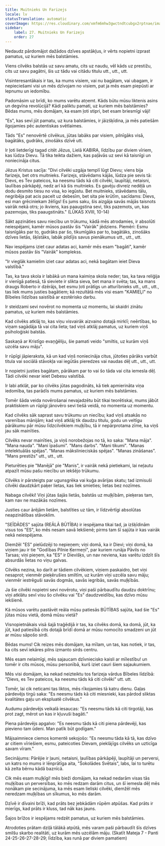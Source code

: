 ```yaml
---
title: Muitnieks Un Farizejs
locale: lv
statusTranslation: automatic
coverImage: https://res.cloudinary.com/xmfm6mhw3gwctndtcubgx2rptnae/image/upload/v1740468922/small_cover_tratado_de_psicologia_revolucionaria_a4c0dca4e0.webp
sidebar:
    label: 27. Muitnieks Un Farizejs
    order: 27
---
```

Nedaudz pārdomājot dažādos dzīves apstākļus, ir vērts nopietni izprast pamatus, uz kuriem mēs balstāmies.

Viens cilvēks balstās uz savu amatu, cits uz naudu, vēl kāds uz prestižu, cits uz savu pagātni, šis uz tādu vai citādu titulu utt., utt., utt.

Visinteresantākais ir tas, ka mums visiem, vai nu bagātam, vai ubagam, ir nepieciešami visi un mēs dzīvojam no visiem, pat ja mēs esam piepūsti ar lepnumu un iedomību.

Padomāsim uz brīdi, ko mums varētu atņemt. Kāds būtu mūsu liktenis asins un degvīna revolūcijā? Kādi paliktu pamati, uz kuriem mēs balstāmies? Bēdas mums, mēs domājam, ka esam ļoti stipri, bet esam briesmīgi vāji!

"Es", kas sevī jūt pamatu, uz kura balstāmies, ir jāizšķīdina, ja mēs patiešām ilgojamies pēc autentiskas svētlaimes.

Tāds "Es" nenovērtē cilvēkus, jūtas labāks par visiem, pilnīgāks visā, bagātāks, gudrāks, zinošāks dzīvē utt.

Ir ļoti lietderīgi tagad citēt Jēzus, Lielā KABIRA, līdzību par diviem vīriem, kas lūdza Dievu. Tā tika teikta dažiem, kas paļāvās uz sevi kā taisnīgi un noniecināja citus.

Jēzus Kristus sacīja: "Divi cilvēki uzgāja templī lūgt Dievu; viens bija farizejs, bet otrs muitnieks. Farizejs, stāvēdams kājās, lūdza pie sevis tā: Dievs, es Tev pateicos, ka neesmu tāds kā citi cilvēki, laupītāji, netaisni, laulības pārkāpēji, nedz arī kā šis muitnieks. Es gavēju divreiz nedēļā un dodu desmito tiesu no visa, ko iegūstu. Bet muitnieks, stāvēdams tālu, negribēja pat acis pacelt uz debesīm, bet sita pie krūtīm, sacīdams: Dievs, esi man grēciniekam žēlīgs! Es jums saku, šis aizgāja savās mājās taisnots vairāk nekā otrs; jo ikviens, kas paaugstina sevi, tiks pazemots, un, kas pazemojas, tiks paaugstināts." (LŪKAS XVIII, 10-14)

Sākt apzināties savu niecību un trūkumu, kādā mēs atrodamies, ir absolūti neiespējami, kamēr mūsos pastāv šis "Vairāk" jēdziens. Piemēri: Esmu taisnīgāks par to, gudrāks par šo, tikumīgāks par to, bagātāks, zinošāks dzīves lietās, šķīstāks, labāk pildījis savus pienākumus utt., utt., utt.

Nav iespējams iziet caur adatas aci, kamēr mēs esam "bagāti", kamēr mūsos pastāv šis "Vairāk" komplekss.

"Ir vieglāk kamielim iziet caur adatas aci, nekā bagātam ieiet Dieva valstībā."

Tas, ka tava skola ir labākā un mana kaimiņa skola neder; tas, ka tava reliģija ir vienīgā patiesā, tā sieviete ir slikta sieva, bet mana ir svēta; tas, ka mans draugs Roberto ir dzērājs, bet esmu ļoti prātīgs un atturībnieks utt., utt., utt., tas liek mums justies bagātiem; kā rezultātā mēs visi esam "KAMIEĻI" no Bībeles līdzības saistībā ar ezotērisko darbu.

Ir steidzami sevi novērot no momenta uz momentu, lai skaidri zinātu pamatus, uz kuriem mēs balstāmies.

Kad cilvēks atklāj to, kas viņu visvairāk aizvaino dotajā mirklī; neērtības, ko viņam sagādāja tā vai cita lieta; tad viņš atklāj pamatus, uz kuriem viņš psiholoģiski balstās.

Saskaņā ar Kristīgo evaņģēliju, šie pamati veido "smiltis, uz kurām viņš uzcēla savu māju".

Ir rūpīgi jāpieraksta, kā un kad viņš noniecināja citus, jūtoties pārāks varbūt titula vai sociālā stāvokļa vai iegūtās pieredzes vai naudas dēļ utt., utt., utt.

Ir nopietni justies bagātam, pārākam par to vai šo tāda vai cita iemesla dēļ. Tādi cilvēki nevar ieiet Debesu valstībā.

Ir labi atklāt, par ko cilvēks jūtas pagodināts, kā tiek apmierināta viņa iedomība, tas parādīs mums pamatus, uz kuriem mēs balstāmies.

Tomēr šāda veida novērošanai nevajadzētu būt tikai teorētiskai, mums jābūt praktiskiem un rūpīgi jānovēro sevi tiešā veidā, no momenta uz momentu.

Kad cilvēks sāk saprast savu trūkumu un niecību; kad viņš atsakās no varenības mānijām; kad viņš atklāj tik daudzu titulu, godu un veltīgu pārākumu pār mūsu līdzcilvēkiem muļķību, tā ir nepārprotama zīme, ka viņš jau sāk mainīties.

Cilvēks nevar mainīties, ja viņš norobežojas no tā, ko saka: "Mana māja". "Mana nauda". "Mani īpašumi". "Mans darbs". "Mani tikumi". "Manas intelektuālās spējas". "Manas mākslinieciskās spējas". "Manas zināšanas". "Mans prestižs" utt., utt., utt.

Pieturēties pie "Manējā" pie "Manis", ir vairāk nekā pietiekami, lai neļautu atpazīt mūsu pašu niecību un iekšējo trūkumu.

Cilvēks ir pārsteigts par ugunsgrēka vai kuģa avārijas skatu; tad izmisuši cilvēki daudzkārt paķer lietas, kas liek smieties; lietas bez nozīmes.

Nabaga cilvēki! Viņi jūtas šajās lietās, balstās uz muļķībām, pieķeras tam, kam nav ne mazākās nozīmes.

Justies caur ārējām lietām, balstīties uz tām, ir līdzvērtīgi absolūtas neapzinātības stāvoklim.

"SEĪDĀDES" sajūta (REĀLĀ BŪTĪBA) ir iespējama tikai tad, ja izšķīdinām visus tos "ES", ko mēs nesam savā Iekšienē; pirms tam šī sajūta ir kas vairāk nekā neiespējama.

Diemžēl "ES" pielūdzēji to nepieņem; viņi domā, ka ir Dievi; viņi domā, ka viņiem jau ir tie "Godības Pilnie Ķermeņi", par kuriem runāja Pāvils no Tarsas; viņi pieņem, ka "ES" ir Dievišķs, un nav neviena, kas varētu izdzīt šīs absurdās lietas no viņu galvas.

Cilvēks nezina, ko darīt ar tādiem cilvēkiem, viņiem paskaidro, bet viņi nesaprot; vienmēr pieķērušies smiltīm, uz kurām viņi uzcēla savu māju; vienmēr iestrēguši savās dogmās, savās iegribās, savās muļķībās.

Ja šie cilvēki nopietni sevi novērotu, viņi paši pārbaudītu daudzu doktrīnu; viņi atklātu sevī visu šo cilvēku vai "Es" daudzveidību, kas dzīvo mūsu iekšienē.

Kā mūsos varētu pastāvēt reāla mūsu patiesās BŪTĪBAS sajūta, kad šie "Es" jūtas mūsu vietā, domā mūsu vietā?

Visnopietnākais visā šajā traģēdijā ir tas, ka cilvēks domā, ka domā, jūt, ka jūt, kad patiesībā cits dotajā brīdī domā ar mūsu nomocīto smadzeni un jūt ar mūsu sāpošo sirdi.

Bēdas mums! Cik reizes mēs domājam, ka mīlam, un tas, kas notiek, ir tas, ka cits sevī iekāres pilns izmanto sirds centru.

Mēs esam nelaimīgi, mēs sajaucam dzīvniecisko kaisli ar mīlestību! un tomēr ir cits mūsos, mūsu personībā, kurš iziet cauri šiem sajaukumiem.

Mēs visi domājam, ka nekad neizteiktu tos farizeja vārdus Bībeles līdzībā: "Dievs, es Tev pateicos, ka neesmu tāds kā citi cilvēki" utt. utt.

Tomēr, lai cik neticami tas liktos, mēs rīkojamies tā katru dienu. Gaļas pārdevējs tirgū saka: "Es neesmu tāds kā citi miesnieki, kas pārdod sliktas kvalitātes gaļu un ekspluatē cilvēkus."

Audumu pārdevējs veikalā iesaucas: "Es neesmu tāds kā citi tirgotāji, kas prot zagt, mērot un kas ir kļuvuši bagāti."

Piena pārdevējs apgalvo: "Es neesmu tāds kā citi piena pārdevēji, kas pievieno tam ūdeni. Man patīk būt godīgam."

Mājsaimniece ciemos komentē sekojošo: "Es neesmu tāda kā tā, kas dzīvo ar citiem vīriešiem, esmu, pateicoties Dievam, pieklājīgs cilvēks un uzticīga savam vīram."

Secinājums: Pārējie ir ļauni, netaisni, laulības pārkāpēji, laupītāji un perversi, un katrs no mums ir lēnprātīga aita, "Šokolādes Svētais", labs, lai to turētu kā zelta bērnu kādā baznīcā.

Cik mēs esam muļķīgi! mēs bieži domājam, ka nekad nedarām visas tās muļķības un perversības, ko mēs redzam darām citus, un šī iemesla dēļ mēs nonākam pie secinājuma, ka mēs esam lieliski cilvēki, diemžēl mēs neredzam muļķības un sīkumus, ko mēs darām.

Dzīvē ir dīvaini brīži, kad prāts bez jebkādām rūpēm atpūšas. Kad prāts ir mierīgs, kad prāts ir kluss, tad nāk kas jauns.

Šajos brīžos ir iespējams redzēt pamatus, uz kuriem mēs balstāmies.

Atrodoties prātam dziļā tālākā atpūtā, mēs varam paši pārbaudīt šīs dzīves smilšu skarbo realitāti, uz kurām mēs uzcēlām māju. (Skatīt Mateja 7 - Panti 24-25-26-27-28-29; līdzība, kas runā par diviem pamatiem)

